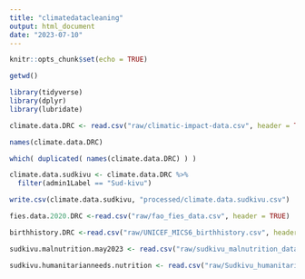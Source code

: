 ```yaml
---
title: "climatedatacleaning"
output: html_document
date: "2023-07-10"
---
```


```r
knitr::opts_chunk$set(echo = TRUE)

getwd()
```

```r
library(tidyverse)
library(dplyr)
library(lubridate)

```


```r

climate.data.DRC <- read.csv("raw/climatic-impact-data.csv", header = TRUE, check.names = F)

names(climate.data.DRC)

which( duplicated( names(climate.data.DRC) ) )

climate.data.sudkivu <- climate.data.DRC %>%
  filter(admin1Label == "Sud-kivu")

write.csv(climate.data.sudkivu, "processed/climate.data.sudkivu.csv")

```

```r

fies.data.2020.DRC <-read.csv("raw/fao_fies_data.csv", header = TRUE)

```

```r

birthhistory.DRC <-read.csv("raw/UNICEF_MICS6_birthhistory.csv", header = TRUE, check.names = F)

```

```r

sudkivu.malnutrition.may2023 <- read.csv("raw/sudkivu_malnutrition_data_may2023.csv", header = TRUE, check.names = F)

```

```r

sudkivu.humanitarianneeds.nutrition <- read.csv("raw/Sudkivu_humanitarianneeds_nutritiononly_dhx_data.csv", header = TRUE, check.names = F)

```

